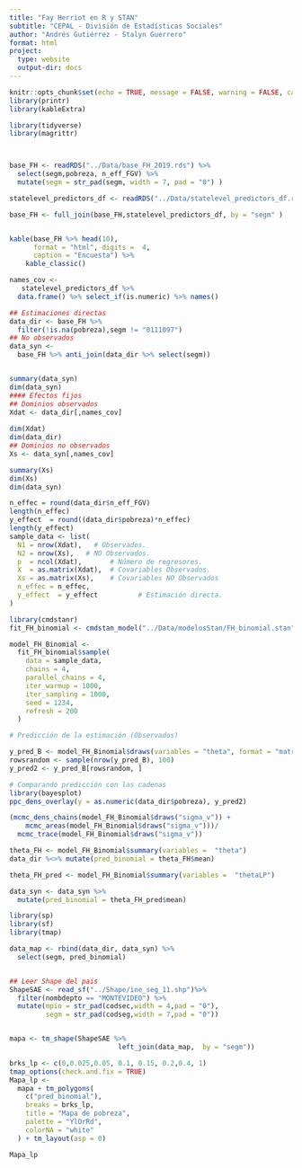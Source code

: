 ```yaml
---
title: "Fay Herriot en R y STAN"
subtitle: "CEPAL - División de Estadísticas Sociales"
author: "Andrés Gutiérrez - Stalyn Guerrero"
format: html
project:
  type: website
  output-dir: docs
---
```


```r
knitr::opts_chunk$set(echo = TRUE, message = FALSE, warning = FALSE, cache = TRUE)
library(printr)
library(kableExtra)
```

```r
library(tidyverse)
library(magrittr)



base_FH <- readRDS("../Data/base_FH_2019.rds") %>% 
  select(segm,pobreza, n_eff_FGV) %>% 
  mutate(segm = str_pad(segm, width = 7, pad = "0") )

statelevel_predictors_df <- readRDS("../Data/statelevel_predictors_df.rds") 

base_FH <- full_join(base_FH,statelevel_predictors_df, by = "segm" )



```



```r
kable(base_FH %>% head(10),
      format = "html", digits =  4,
      caption = "Encuesta") %>% 
    kable_classic()
```



```r

names_cov <-
   statelevel_predictors_df %>% 
  data.frame() %>% select_if(is.numeric) %>% names()

## Estimaciones directas
data_dir <- base_FH %>%
  filter(!is.na(pobreza),segm != "0111097")
## No observados
data_syn <-
  base_FH %>% anti_join(data_dir %>% select(segm)) 


summary(data_syn)
dim(data_syn)
#### Efectos fijos 
## Dominios observados
Xdat <- data_dir[,names_cov]
  
dim(Xdat)
dim(data_dir)
## Dominios no observados
Xs <- data_syn[,names_cov]

summary(Xs)
dim(Xs)
dim(data_syn)

n_effec = round(data_dir$n_eff_FGV)
length(n_effec)
y_effect  = round((data_dir$pobreza)*n_effec)
length(y_effect)
sample_data <- list(
  N1 = nrow(Xdat),   # Observados.
  N2 = nrow(Xs),   # NO Observados.
  p  = ncol(Xdat),       # Número de regresores.
  X  = as.matrix(Xdat),  # Covariables Observados.
  Xs = as.matrix(Xs),    # Covariables NO Observados
  n_effec = n_effec,
  y_effect  = y_effect          # Estimación directa. 
)

library(cmdstanr)
fit_FH_binomial <- cmdstan_model("../Data/modelosStan/FH_binomial.stan")

model_FH_Binomial <-
  fit_FH_binomial$sample(
    data = sample_data,
    chains = 4,
    parallel_chains = 4,
    iter_warmup = 1000,
    iter_sampling = 1000,
    seed = 1234,
    refresh = 200
  )

# Predicción de la estimación (Observados) 

y_pred_B <- model_FH_Binomial$draws(variables = "theta", format = "matrix")
rowsrandom <- sample(nrow(y_pred_B), 100)
y_pred2 <- y_pred_B[rowsrandom, ]

# Comparando predicción con las cadenas
library(bayesplot)
ppc_dens_overlay(y = as.numeric(data_dir$pobreza), y_pred2) 

(mcmc_dens_chains(model_FH_Binomial$draws("sigma_v")) +
    mcmc_areas(model_FH_Binomial$draws("sigma_v")))/ 
  mcmc_trace(model_FH_Binomial$draws("sigma_v"))

theta_FH <- model_FH_Binomial$summary(variables =  "theta")
data_dir %<>% mutate(pred_binomial = theta_FH$mean)

theta_FH_pred <- model_FH_Binomial$summary(variables =  "thetaLP")

data_syn <- data_syn %>% 
  mutate(pred_binomial = theta_FH_pred$mean)


```



```r
library(sp)
library(sf)
library(tmap)

data_map <- rbind(data_dir, data_syn) %>% 
  select(segm, pred_binomial) 


## Leer Shape del pais
ShapeSAE <- read_sf("../Shape/ine_seg_11.shp")%>% 
  filter(nombdepto == "MONTEVIDEO") %>% 
  mutate(mpio = str_pad(codsec,width = 4,pad = "0"),
         segm = str_pad(codseg,width = 7,pad = "0"))


mapa <- tm_shape(ShapeSAE %>%
                           left_join(data_map,  by = "segm"))

brks_lp <- c(0,0.025,0.05, 0.1, 0.15, 0.2,0.4, 1)
tmap_options(check.and.fix = TRUE)
Mapa_lp <-
  mapa + tm_polygons(
    c("pred_binomial"),
    breaks = brks_lp,
    title = "Mapa de pobreza",
    palette = "YlOrRd",
    colorNA = "white"
  ) + tm_layout(asp = 0)

Mapa_lp

```



